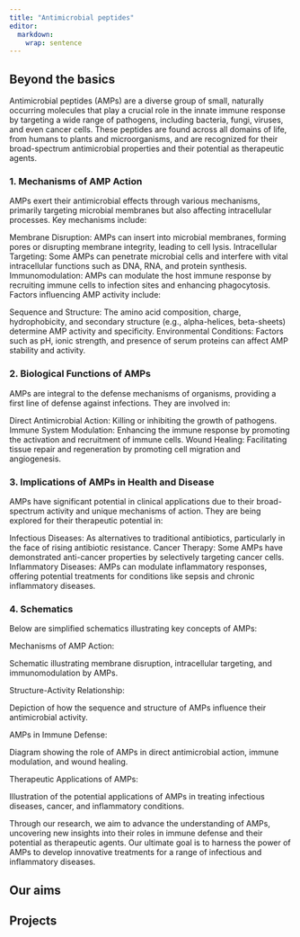 ```yaml
---
title: "Antimicrobial peptides"
editor: 
  markdown: 
    wrap: sentence
---
```


## Beyond the basics
Antimicrobial peptides (AMPs) are a diverse group of small, naturally occurring molecules that play a crucial role in the innate immune response by targeting a wide range of pathogens, including bacteria, fungi, viruses, and even cancer cells. These peptides are found across all domains of life, from humans to plants and microorganisms, and are recognized for their broad-spectrum antimicrobial properties and their potential as therapeutic agents.

### 1. Mechanisms of AMP Action
AMPs exert their antimicrobial effects through various mechanisms, primarily targeting microbial membranes but also affecting intracellular processes. Key mechanisms include:

Membrane Disruption: AMPs can insert into microbial membranes, forming pores or disrupting membrane integrity, leading to cell lysis.
Intracellular Targeting: Some AMPs can penetrate microbial cells and interfere with vital intracellular functions such as DNA, RNA, and protein synthesis.
Immunomodulation: AMPs can modulate the host immune response by recruiting immune cells to infection sites and enhancing phagocytosis.
Factors influencing AMP activity include:

Sequence and Structure: The amino acid composition, charge, hydrophobicity, and secondary structure (e.g., alpha-helices, beta-sheets) determine AMP activity and specificity.
Environmental Conditions: Factors such as pH, ionic strength, and presence of serum proteins can affect AMP stability and activity.

### 2. Biological Functions of AMPs
AMPs are integral to the defense mechanisms of organisms, providing a first line of defense against infections. They are involved in:

Direct Antimicrobial Action: Killing or inhibiting the growth of pathogens.
Immune System Modulation: Enhancing the immune response by promoting the activation and recruitment of immune cells.
Wound Healing: Facilitating tissue repair and regeneration by promoting cell migration and angiogenesis.

### 3. Implications of AMPs in Health and Disease
AMPs have significant potential in clinical applications due to their broad-spectrum activity and unique mechanisms of action. They are being explored for their therapeutic potential in:

Infectious Diseases: As alternatives to traditional antibiotics, particularly in the face of rising antibiotic resistance.
Cancer Therapy: Some AMPs have demonstrated anti-cancer properties by selectively targeting cancer cells.
Inflammatory Diseases: AMPs can modulate inflammatory responses, offering potential treatments for conditions like sepsis and chronic inflammatory diseases.

### 4. Schematics
Below are simplified schematics illustrating key concepts of AMPs:

Mechanisms of AMP Action:

Schematic illustrating membrane disruption, intracellular targeting, and immunomodulation by AMPs.

Structure-Activity Relationship:

Depiction of how the sequence and structure of AMPs influence their antimicrobial activity.

AMPs in Immune Defense:

Diagram showing the role of AMPs in direct antimicrobial action, immune modulation, and wound healing.

Therapeutic Applications of AMPs:

Illustration of the potential applications of AMPs in treating infectious diseases, cancer, and inflammatory conditions.

Through our research, we aim to advance the understanding of AMPs, uncovering new insights into their roles in immune defense and their potential as therapeutic agents. Our ultimate goal is to harness the power of AMPs to develop innovative treatments for a range of infectious and inflammatory diseases.

## Our aims

## Projects
